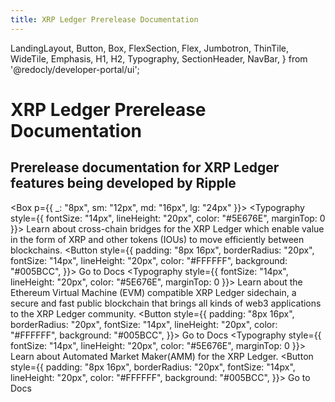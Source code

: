```yaml
---
title: XRP Ledger Prerelease Documentation
---
```


  LandingLayout,
  Button,
  Box,
  FlexSection,
  Flex,
  Jumbotron,
  ThinTile,
  WideTile,
  Emphasis,
  H1,
  H2,
  Typography,
  SectionHeader,
  NavBar,
} from '@redocly/developer-portal/ui';



<NavBar location={props.location} standalone={false} />

<Jumbotron bgImage={heroImage} textColor="white" height="350px" width="3440px" pb="8.5em">
  <H1>XRP Ledger Prerelease Documentation</H1>
  <H2>Prerelease documentation for XRP Ledger features being developed by Ripple</H2>
</Jumbotron>

<Box p={{ _: "8px", sm: "12px", md: "16px", lg: "24px" }}>
  <FlexSection justifyContent="space-around" flexWrap="wrap">
    <WideTile 
      to="docs/xls-40d-sidechains/cross-chain-bridges.md"
      textAlign="left"
      headerAlign="left"
      color="#141A1F"
      header="Sidechains"
      disableArrow
    >
      <Typography style={{
        fontSize: "14px",
        lineHeight: "20px",
        color: "#5E676E",
        marginTop: 0
      }}>
        Learn about cross-chain bridges for the XRP 
        Ledger which enable value in the form of XRP 
        and other tokens (IOUs) to move efficiently 
        between blockchains.
      </Typography>
      <Flex pt={5}>
        <Button  style={{
            padding: "8px 16px",
            borderRadius: "20px",
            fontSize: "14px",
            lineHeight: "20px",
            color: "#FFFFFF",
            background: "#005BCC",
          }}>
          Go to Docs
        </Button>
      </Flex>
    </WideTile>
    <WideTile 
      to="docs/evm-sidechain/intro-to-evm-sidechain.md"
      textAlign="left"
      headerAlign="left"
      color="#141A1F"
      header="EVM Sidechain"
      disableArrow
    >
      <Typography style={{
        fontSize: "14px",
        lineHeight: "20px",
        color: "#5E676E",
        marginTop: 0
      }}>
        Learn about the Ethereum Virtual Machine (EVM) 
        compatible XRP Ledger sidechain, a secure and 
        fast public blockchain that brings all kinds 
        of web3 applications to the XRP Ledger community.
      </Typography>
      <Flex pt={5}>
        <Button  style={{
            padding: "8px 16px",
            borderRadius: "20px",
            fontSize: "14px",
            lineHeight: "20px",
            color: "#FFFFFF",
            background: "#005BCC",
          }}>
          Go to Docs
        </Button>
      </Flex>
    </WideTile>
    <WideTile 
      to="docs/xls-30d-amm/introduction.md"
      textAlign="left"
      headerAlign="left"
      color="#141A1F"
      header="Automated Market Maker(AMM)"
      disableArrow
    >
      <Typography style={{
        fontSize: "14px",
        lineHeight: "20px",
        color: "#5E676E",
        marginTop: 0
      }}>
        Learn about Automated Market Maker(AMM)
        for the XRP Ledger.
      </Typography>
      <Flex pt={5}>
        <Button  style={{
            padding: "8px 16px",
            borderRadius: "20px",
            fontSize: "14px",
            lineHeight: "20px",
            color: "#FFFFFF",
            background: "#005BCC",
          }}>
          Go to Docs
        </Button>
      </Flex>
    </WideTile>
  </FlexSection>
</Box>
